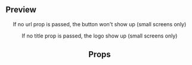 
<Meta title="Molecules|Header" component={Header} />

## Preview

<Preview>
  <Story name="Header">
    <Header
      alt={text('Alt', 'Logo')}
      title={text('Title', 'Mi cuenta')}
      onClick={action('onClick')}
      photoUrl={text(
        'Photo URL',
        'https://i.blogs.es/d9095a/lily-collins/650_1200.jpg'
      )}
    />
  </Story>
</Preview>

If no url prop is passed, the button won't show up (small screens only)

<Preview>
  <Story name="Header without button">
    <Header
      text="Sin botón"
      alt="logo"
      photoUrl="https://i.blogs.es/d9095a/lily-collins/650_1200.jpg"
    />
  </Story>
</Preview>

If no title prop is passed, the logo show up (small screens only)

<Preview>
  <Story name="Header without title">
    <Header
      alt="logo"
      photoUrl="https://i.blogs.es/d9095a/lily-collins/650_1200.jpg"
    />
  </Story>
</Preview>

## Props

<Props of={Header} />
